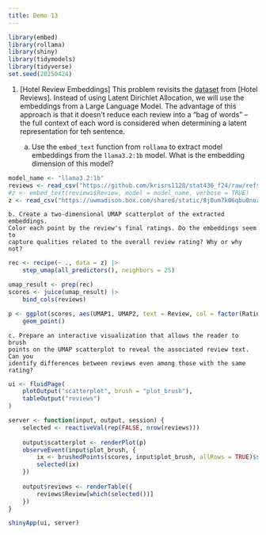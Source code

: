 ```yaml
---
title: Demo 13
---
```


```r
library(embed)
library(rollama)
library(shiny)
library(tidymodels)
library(tidyverse)
set.seed(20250424)
```

1. [Hotel Review Embeddings] This problem revisits the
[dataset](https://github.com/krisrs1128/stat436_f24/raw/refs/heads/main/data/reviews.csv)
from [Hotel Reviews]. Instead of using Latent Dirichlet Allocation, we will use
the embeddings from a Large Language Model. The advantage of this approach is
that it doesn't reduce each review into a "bag of words" -- the full context of
each word is considered when determining a latent representation for teh
sentence.

    a. Use the `embed_text` function from `rollama` to extract model embeddings
    from the `llama3.2:1b` model. What is the embedding dimension of this model?

```r
model_name <- "llama3.2:1b"
reviews <- read_csv("https://github.com/krisrs1128/stat436_f24/raw/refs/heads/main/data/reviews.csv")
#z <- embed_text(reviews$Review, model = model_name, verbose = TRUE)
z <- read_csv("https://uwmadison.box.com/shared/static/8j0um7k06qbu0nozks1i2mwzmahn7cpw.csv")
```

    b. Create a two-dimensional UMAP scatterplot of the extracted embeddings.
    Color each point by the review's final ratings. Do the embeddings seem to
    capture qualities related to the overall review rating? Why or why not?

```r
rec <- recipe(~ ., data = z) |>
    step_umap(all_predictors(), neighbors = 25)

umap_result <- prep(rec)
scores <- juice(umap_result) |>
    bind_cols(reviews)

p <- ggplot(scores, aes(UMAP1, UMAP2, text = Review, col = factor(Rating))) +
    geom_point()
```

    c. Prepare an interactive visualization that allows the reader to brush
    points on the UMAP scatterplot to reveal the associated review text. Can you
    identify differences between reviews even among those with the same rating?

```r
ui <- fluidPage(
    plotOutput("scatterplot", brush = "plot_brush"),
    tableOutput("reviews")
)

server <- function(input, output, session) {
    selected <- reactiveVal(rep(FALSE, nrow(reviews)))
    
    output$scatterplot <- renderPlot(p)
    observeEvent(input$plot_brush, {
        ix <- brushedPoints(scores, input$plot_brush, allRows = TRUE)$selected_
        selected(ix)
    })
    
    output$reviews <- renderTable({
        reviews$Review[which(selected())]
    })
}

shinyApp(ui, server)
```